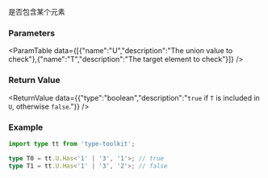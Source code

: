 

是否包含某个元素

### Parameters
<ParamTable data={[{"name":"U","description":"The union value to check"},{"name":"T","description":"The target element to check"}]} />

### Return Value
<ReturnValue data={{"type":"boolean","description":"`true` if `T` is included in `U`, otherwise `false`."}} />

### Example

```ts
import type tt from 'type-toolkit';

type T0 = tt.U.Has<'1' | '3', '1'>; // true
type T1 = tt.U.Has<'1' | '3', '2'>; // false
```
